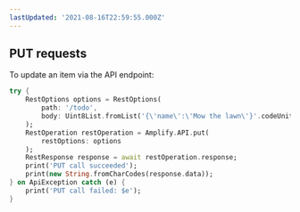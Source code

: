 ```yaml
---
lastUpdated: '2021-08-16T22:59:55.000Z'
---
```

## PUT requests

To update an item via the API endpoint:

```dart
try {
    RestOptions options = RestOptions(
        path: '/todo',
        body: Uint8List.fromList('{\'name\':\'Mow the lawn\'}'.codeUnits)
    );
    RestOperation restOperation = Amplify.API.put(
        restOptions: options
    );
    RestResponse response = await restOperation.response;
    print('PUT call succeeded');
    print(new String.fromCharCodes(response.data));
} on ApiException catch (e) {
    print('PUT call failed: $e');
}
```
